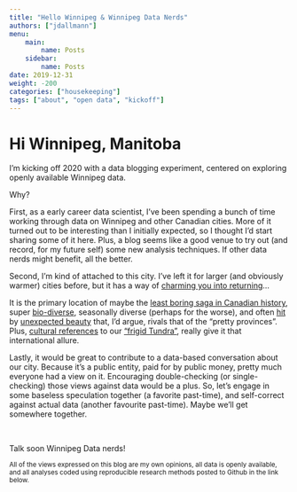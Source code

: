 ```yaml
---
title: "Hello Winnipeg & Winnipeg Data Nerds"
authors: ["jdallmann"]
menu: 
    main: 
        name: Posts
    sidebar:
        name: Posts
date: 2019-12-31
weight: -200
categories: ["housekeeping"]
tags: ["about", "open data", "kickoff"]
---
```




# Hi Winnipeg, Manitoba

I'm kicking off 2020 with a data blogging experiment, centered on exploring openly available Winnipeg data. 

Why?

First, as a early career data scientist, I've been spending a bunch of time working through data on Winnipeg and other Canadian cities. More of it turned out to be interesting than I initially expected, so I thought I'd start sharing some of it here. Plus, a blog seems like a good venue to try out (and record, for my future self) some new analysis techniques. If other data nerds might benefit, all the better.

Second, I'm kind of attached to this city. I've left it for larger (and obviously warmer) cities before, but it has a way of  [charming you into returning](https://www.youtube.com/watch?v=8L4cttwNaDs)...

It is the primary location of maybe the [least boring saga in Canadian history](https://en.wikipedia.org/wiki/Red_River_Rebellion), super [bio-diverse](https://www.naturemanitoba.ca/), seasonally diverse (perhaps for the worse), and often [hit](https://shawglobalnews.files.wordpress.com/2018/03/tracy-eyolfson-winnipeg-new.jpg) by [unexpected beauty](https://www.travelmanitoba.com/things-to-do/all-seasons/aurora-borealis-northern-lights/) that, I'd argue, rivals that of the "pretty provinces". Plus, [cultural references](https://www.youtube.com/watch?v=8L4cttwNaDs) to our ["frigid Tundra"](https://www.nationalgeographic.com/science/2019/11/its-cool-to-be-cold-confessions-of-frigid-weather-fanatics/), really give it that international allure.


Lastly, it would be great to contribute to a data-based conversation about our city. Because it's a public entity, paid for by public money, pretty much everyone had a view on it. Encouraging double-checking (or single-checking) those views against data would be a plus. So, let's engage in some baseless speculation together (a favorite past-time), and self-correct against actual data (another favourite past-time). Maybe we'll get somewhere together.

&nbsp;
&nbsp;
&nbsp;

Talk soon Winnipeg Data nerds!


<small> All of the views expressed on this blog are my own opinions, all data is openly available, and all analyses coded using reproducible research methods posted to Github in the link below. </small> 